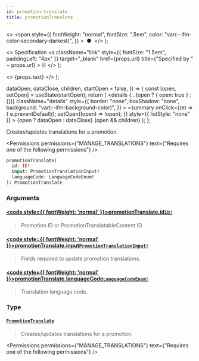 ```yaml
---
id: promotion-translate
title: promotionTranslate
---
```


  <>
    <span
      style={{
        fontWeight: "normal",
        fontSize: ".5em",
        color: "var(--ifm-color-secondary-darkest)",
      }}
    >
      &nbsp;●&nbsp;
    </span>
  </>
);

  <>
    Specification
    <a
      className="link"
      style={{ fontSize: "1.5em", paddingLeft: "4px" }}
      target="\_blank"
      href={props.url}
      title={"Specified by " + props.url}
    >
      ⎘
    </a>
  </>
);

  <>
    <span className={props.class}>{props.text}</span>
  </>
);


  dataOpen,
  dataClose,
  children,
  startOpen = false,
}) => {
  const [open, setOpen] = useState(startOpen);
  return (
    <details
      {...(open ? { open: true } : {})}
      className="details"
      style={{
        border: "none",
        boxShadow: "none",
        background: "var(--ifm-background-color)",
      }}
    >
      <summary
        onClick={(e) => {
          e.preventDefault();
          setOpen((open) => !open);
        }}
        style={{ listStyle: "none" }}
      >
        {open ? dataOpen : dataClose}
      </summary>
      {open && children}
    </details>
  );
};

Creates/updates translations for a promotion.

<Badge text="Added in Saleor 3.17" class="secondary margin-bottom--sm" />

<Permissions
  permissions={"MANAGE_TRANSLATIONS"}
  text={"Requires one of the following permissions"}
/>

```graphql
promotionTranslate(
  id: ID!
  input: PromotionTranslationInput!
  languageCode: LanguageCodeEnum!
): PromotionTranslate
```

### Arguments

#### [<code style={{ fontWeight: 'normal' }}>promotionTranslate.<b>id</b></code>](#)<Bullet />[`ID!`](../../../api-reference/miscellaneous/scalars/id) <Badge class="badge badge--secondary" text="non-null"/> <Badge class="badge badge--secondary" text="scalar"/> <Badge class="badge badge--secondary" text="miscellaneous"/>

> Promotion ID or PromotionTranslatableContent ID.

#### [<code style={{ fontWeight: 'normal' }}>promotionTranslate.<b>input</b></code>](#)<Bullet />[`PromotionTranslationInput!`](../../../api-reference/miscellaneous/inputs/promotion-translation-input) <Badge class="badge badge--secondary" text="non-null"/> <Badge class="badge badge--secondary" text="input"/> <Badge class="badge badge--secondary" text="miscellaneous"/>

> Fields required to update promotion translations.

#### [<code style={{ fontWeight: 'normal' }}>promotionTranslate.<b>languageCode</b></code>](#)<Bullet />[`LanguageCodeEnum!`](../../../api-reference/miscellaneous/enums/language-code-enum) <Badge class="badge badge--secondary" text="non-null"/> <Badge class="badge badge--secondary" text="enum"/> <Badge class="badge badge--secondary" text="miscellaneous"/>

> Translation language code.

### Type

#### [`PromotionTranslate`](../../../api-reference/discounts/objects/promotion-translate) <Badge class="badge badge--secondary" text="object"/> <Badge class="badge badge--secondary" text="discounts"/>

> Creates/updates translations for a promotion.
>
> <Badge text="Added in Saleor 3.17" class="secondary margin-bottom--sm" />

<Permissions
  permissions={"MANAGE_TRANSLATIONS"}
  text={"Requires one of the following permissions"}
/>

